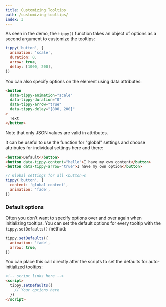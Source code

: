 ```yaml
---
title: Customizing Tooltips
path: /customizing-tooltips/
index: 3
---
```



As seen in the demo, the `tippy()` function takes an object of options as a
second argument to customize the tooltips:

```js
tippy('button', {
  animation: 'scale',
  duration: 0,
  arrow: true,
  delay: [1000, 200],
})
```

You can also specify options on the element using data attributes:

```html
<button
  data-tippy-animation="scale"
  data-tippy-duration="0"
  data-tippy-arrow="true"
  data-tippy-delay="[800, 200]"
>
  Text
</button>
```

Note that only JSON values are valid in attributes.

It can be useful to use the function for "global" settings and choose attributes
for individual settings here and there:

```html
<button>Default</button>
<button data-tippy-content="hello">I have my own content</button>
<button data-tippy-arrow="true">I have my own option</button>
```

```js
// Global settings for all <button>s
tippy('button', {
  content: 'global content',
  animation: 'fade',
})
```

### Default options

Often you don't want to specify options over and over again when initializing
tooltips. You can set the default options for every tooltip with the
`tippy.setDefaults()` method:

```js
tippy.setDefaults({
  animation: 'fade',
  arrow: true,
})
```

You can place this call directly after the scripts to set the defaults for
auto-initialized tooltips:

```html
<!-- script links here -->
<script>
  tippy.setDefaults({
    // Your options here
  })
</script>
```
